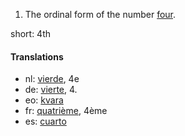 # The ordinal form of the number [[four]].

short: 4th

====Translations====

*nl: [[vierde]], 4e
*de: [[vierte]], 4.
*eo: [[kvara]]
*fr: [[quatrième]], 4ème
*es: [[cuarto]]
